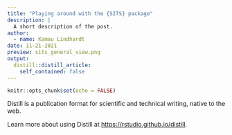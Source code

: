 ```yaml
---
title: "Playing around with the {SITS} package"
description: |
  A short description of the post.
author:
  - name: Kamau Lindhardt
date: 11-21-2021
preview: sits_general_view.png
output:
  distill::distill_article:
    self_contained: false
---
```



```r
knitr::opts_chunk$set(echo = FALSE)
```

Distill is a publication format for scientific and technical writing, native to the web.

Learn more about using Distill at <https://rstudio.github.io/distill>.


